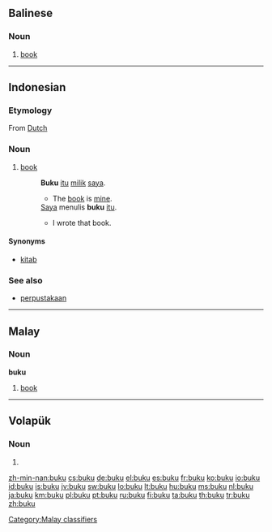 ==Balinese==

===Noun===
{{infl|ban|noun}}

# [[book]]

----

==Indonesian==

===Etymology===
From [[w:Dutch language|Dutch]]

===Noun===
{{id-noun}}

# [[book]]
#: '''Buku''' [[itu]] [[milik]] [[saya]].
#:* The [[book]] is [[mine]].
#: [[Saya]] menulis '''buku''' [[itu]].
#:* I wrote that book.

====Synonyms====
* [[kitab]]

===See also===
* [[perpustakaan]]

----

==Malay==

===Noun===
'''buku'''

# [[book]]

[[Category:Malay classifiers]]

----

==Volapük==

===Noun===
{{infl|vo|noun form}}

# {{inflection of|buk||predicative|s|lang=vo}}

[[zh-min-nan:buku]]
[[cs:buku]]
[[de:buku]]
[[el:buku]]
[[es:buku]]
[[fr:buku]]
[[ko:buku]]
[[io:buku]]
[[id:buku]]
[[is:buku]]
[[jv:buku]]
[[sw:buku]]
[[lo:buku]]
[[lt:buku]]
[[hu:buku]]
[[ms:buku]]
[[nl:buku]]
[[ja:buku]]
[[km:buku]]
[[pl:buku]]
[[pt:buku]]
[[ru:buku]]
[[fi:buku]]
[[ta:buku]]
[[th:buku]]
[[tr:buku]]
[[zh:buku]]